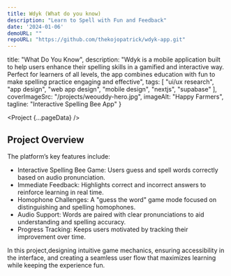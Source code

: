 ```yaml
---
title: Wdyk (What do you know)
description: "Learn to Spell with Fun and Feedback"
date: '2024-01-06'
demoURL: ""
repoURL: "https://github.com/thekojopatrick/wdyk-app.git"
---
```



  title: "What Do You Know",
  description: "Wdyk is a mobile application built to help users enhance their spelling skills in a gamified and interactive way. Perfect for learners of all levels, the app combines education with fun to make spelling practice engaging and effective",
  tags: [
    "ui/ux research",
    "app design",
    "web app design",
    "mobile design",
    "nextjs",
    "supabase"
  ],
  coverImageSrc: "/projects/weouddy-hero.jpg",
  imageAlt: "Happy Farmers",
  tagline: "Interactive Spelling Bee App"
}


<Project {...pageData} />

## Project Overview

The platform’s key features include:

- Interactive Spelling Bee Game: Users guess and spell words correctly based on audio pronunciation.
- Immediate Feedback: Highlights correct and incorrect answers to reinforce learning in real time.
- Homophone Challenges: A "guess the word" game mode focused on distinguishing and spelling homophones.
- Audio Support: Words are paired with clear pronunciations to aid understanding and spelling accuracy.
- Progress Tracking: Keeps users motivated by tracking their improvement over time.

In this project,designing intuitive game mechanics, ensuring accessibility in the interface, and creating a seamless user flow that maximizes learning while keeping the experience fun.

